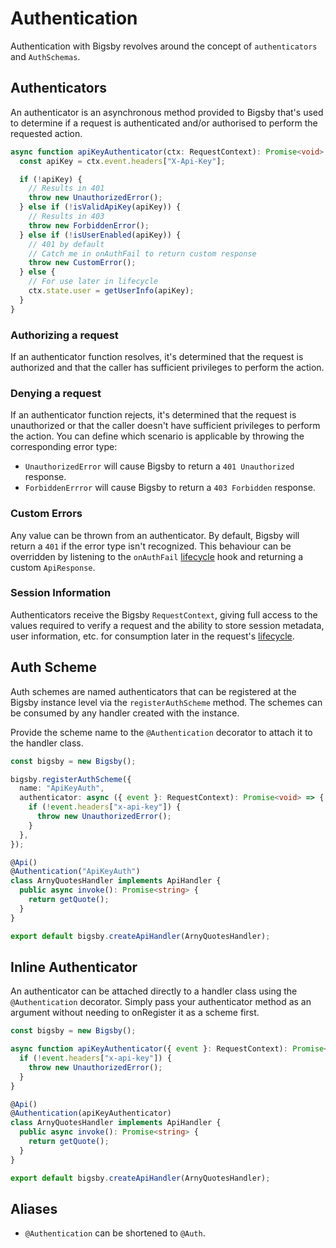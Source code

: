 # Authentication

Authentication with Bigsby revolves around the concept of `authenticators` and `AuthSchemas`.

## Authenticators

An authenticator is an asynchronous method provided to Bigsby that's used to determine if a
request is authenticated and/or authorised to perform the requested action.

```typescript
async function apiKeyAuthenticator(ctx: RequestContext): Promise<void> {
  const apiKey = ctx.event.headers["X-Api-Key"];

  if (!apiKey) {
    // Results in 401
    throw new UnauthorizedError();
  } else if (!isValidApiKey(apiKey)) {
    // Results in 403
    throw new ForbiddenError();
  } else if (!isUserEnabled(apiKey)) {
    // 401 by default
    // Catch me in onAuthFail to return custom response
    throw new CustomError();
  } else {
    // For use later in lifecycle
    ctx.state.user = getUserInfo(apiKey);
  }
}
```

### Authorizing a request

If an authenticator function resolves, it's determined that the request is authorized
and that the caller has sufficient privileges to perform the action.

### Denying a request

If an authenticator function rejects, it's determined that the request is unauthorized or that the
caller doesn't have sufficient privileges to perform the action. You can define which scenario
is applicable by throwing the corresponding error type:

- `UnauthorizedError` will cause Bigsby to return a `401 Unauthorized` response.
- `ForbiddenErrror` will cause Bigsby to return a `403 Forbidden` response.

### Custom Errors

Any value can be thrown from an authenticator. By default, Bigsby will return a `401` if
the error type isn't recognized. This behaviour can be overridden by listening to the `onAuthFail`
[lifecycle](./lifecycle.mdx) hook and returning a custom `ApiResponse`.

### Session Information

Authenticators receive the Bigsby `RequestContext`, giving full access to the values required
to verify a request and the ability to store session metadata, user information, etc.
for consumption later in the request's [lifecycle](./lifecycle.mdx).

## Auth Scheme

Auth schemes are named authenticators that can be registered at the Bigsby instance level
via the `registerAuthScheme` method. The schemes can be consumed by any handler created with the
instance.

Provide the scheme name to the `@Authentication` decorator to attach it to the handler class.

```typescript
const bigsby = new Bigsby();

bigsby.registerAuthScheme({
  name: "ApiKeyAuth",
  authenticator: async ({ event }: RequestContext): Promise<void> => {
    if (!event.headers["x-api-key"]) {
      throw new UnauthorizedError();
    }
  },
});

@Api()
@Authentication("ApiKeyAuth")
class ArnyQuotesHandler implements ApiHandler {
  public async invoke(): Promise<string> {
    return getQuote();
  }
}

export default bigsby.createApiHandler(ArnyQuotesHandler);
```

## Inline Authenticator

An authenticator can be attached directly to a handler class using the `@Authentication` decorator.
Simply pass your authenticator method as an argument without needing to onRegister it as a scheme first.

```typescript
const bigsby = new Bigsby();

async function apiKeyAuthenticator({ event }: RequestContext): Promise<void> {
  if (!event.headers["x-api-key"]) {
    throw new UnauthorizedError();
  }
}

@Api()
@Authentication(apiKeyAuthenticator)
class ArnyQuotesHandler implements ApiHandler {
  public async invoke(): Promise<string> {
    return getQuote();
  }
}

export default bigsby.createApiHandler(ArnyQuotesHandler);
```

## Aliases

- `@Authentication` can be shortened to `@Auth`.
